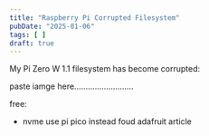```yaml
---
title: "Raspberry Pi Corrupted Filesystem"
pubDate: "2025-01-06"
tags: [ ]
draft: true
---
```


My Pi Zero W 1.1 filesystem has become corrupted:

paste iamge here..........................

free:
- nvme
use pi pico instead
foud adafruit article


